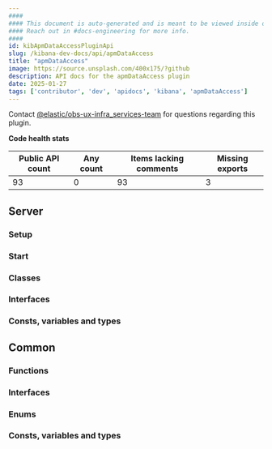 ```yaml
---
####
#### This document is auto-generated and is meant to be viewed inside our experimental, new docs system.
#### Reach out in #docs-engineering for more info.
####
id: kibApmDataAccessPluginApi
slug: /kibana-dev-docs/api/apmDataAccess
title: "apmDataAccess"
image: https://source.unsplash.com/400x175/?github
description: API docs for the apmDataAccess plugin
date: 2025-01-27
tags: ['contributor', 'dev', 'apidocs', 'kibana', 'apmDataAccess']
---
```




Contact [@elastic/obs-ux-infra_services-team](https://github.com/orgs/elastic/teams/obs-ux-infra_services-team) for questions regarding this plugin.

**Code health stats**

| Public API count  | Any count | Items lacking comments | Missing exports |
|-------------------|-----------|------------------------|-----------------|
| 93 | 0 | 93 | 3 |

## Server

### Setup
<DocDefinitionList data={[apmDataAccessObj.server.setup]}/>

### Start
<DocDefinitionList data={[apmDataAccessObj.server.start]}/>

### Classes
<DocDefinitionList data={apmDataAccessObj.server.classes}/>

### Interfaces
<DocDefinitionList data={apmDataAccessObj.server.interfaces}/>

### Consts, variables and types
<DocDefinitionList data={apmDataAccessObj.server.misc}/>

## Common

### Functions
<DocDefinitionList data={apmDataAccessObj.common.functions}/>

### Interfaces
<DocDefinitionList data={apmDataAccessObj.common.interfaces}/>

### Enums
<DocDefinitionList data={apmDataAccessObj.common.enums}/>

### Consts, variables and types
<DocDefinitionList data={apmDataAccessObj.common.misc}/>

